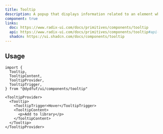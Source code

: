 ```yaml
---
title: Tooltip
description: A popup that displays information related to an element when the element receives keyboard focus or the mouse hovers over it.
component: true
links:
  doc: https://www.radix-ui.com/docs/primitives/components/tooltip
  api: https://www.radix-ui.com/docs/primitives/components/tooltip#api-reference
  shadcn: https://ui.shadcn.com/docs/components/tooltip
---
```


<ComponentPreview name="tooltip-demo" />

## Usage

```tsx
import {
  Tooltip,
  TooltipContent,
  TooltipProvider,
  TooltipTrigger,
} from "@dydfuf/ui/components/tooltip"
```

```tsx
<TooltipProvider>
  <Tooltip>
    <TooltipTrigger>Hover</TooltipTrigger>
    <TooltipContent>
      <p>Add to library</p>
    </TooltipContent>
  </Tooltip>
</TooltipProvider>
```

